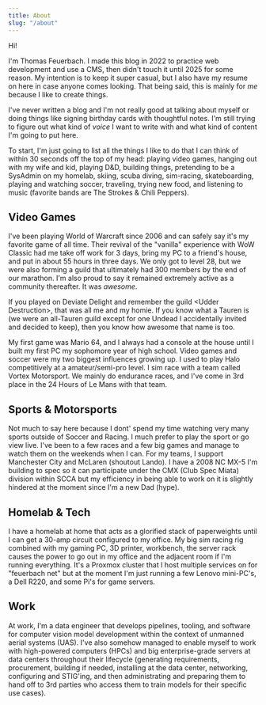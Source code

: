 ```yaml
---
title: About
slug: "/about"
---
```


Hi!

I'm Thomas Feuerbach. I made this blog in 2022 to practice web development and use a CMS, 
then didn't touch it until 2025 for some reason. My intention is to keep it super casual, 
but I also have my resume on here in case anyone comes looking. That being said, 
this is mainly for *me* because I like to create things.

I've never written a blog and I'm not really good at talking about myself or doing things like signing
birthday cards with thoughtful notes. I'm still trying to figure out what kind of *voice* 
I want to write with and what kind of content I'm going to put here. 

To start, I'm just going to list all the things I like to do that I can think of 
within 30 seconds off the top of my head: playing video games, hanging out with my wife 
and kid, playing D&D, building things, pretending to be a SysAdmin on my homelab, skiing, scuba diving, sim-racing, skateboarding, 
playing and watching soccer, traveling, trying new food, and listening to music 
(favorite bands are The Strokes & Chili Peppers).

## Video Games

I've been playing World of Warcraft since 2006 and can safely say it's my favorite game of all time. 
Their revival of the "vanilla" experience with WoW Classic had me take off work for 3 days, 
bring my PC to a friend's house, and put in about 55 hours in three days. We only got to 
level 28, but we were also forming a guild that ultimately had 300 members by the end of our marathon. I'm also 
proud to say it remained extremely active as a community thereafter. It was *awesome*. 

If you played on Deviate Delight and remember the guild &lt;Udder Destruction&gt;, that was 
all me and my homie. If you know what a Tauren is (we were an all-Tauren guild except for 
one Undead I accidentally invited and decided to keep), then you know how awesome that name is too. 

My first game was Mario 64, and I always had a console at the house until I built my first 
PC my sophomore year of high school. Video games and soccer were my two biggest influences 
growing up. I used to play Halo competitively at a amateur/semi-pro level. I sim race with a 
team called Vortex Motorsport. We mainly do endurance races, and I've come in 3rd place 
in the 24 Hours of Le Mans with that team.

## Sports & Motorsports

Not much to say here because I dont' spend my time watching very many sports outside of Soccer and Racing.
I much prefer to play the sport or go view live. I've been to a few races and a few big games and manage to watch them 
on the weekends when I can. For my teams, I support Manchester City and McLaren (shoutout Lando). I have a 2008 NC MX-5 
I'm building to spec so it can participate under the CMX (Club Spec Miata) division 
within SCCA but my efficiency in being able to work on it is slightly hindered at the moment since I'm a new Dad (hype).

## Homelab & Tech

I have a homelab at home that acts as a glorified stack of paperweights until I can get 
a 30-amp circuit configured to my office. My big sim racing rig combined with my 
gaming PC, 3D printer, workbench, the server rack causes the power to go out in my office 
and the adjacent room if I'm running everything. It's a Proxmox cluster that I host multiple services on for 
"feuerbach net" but at the moment I'm just running a few Lenovo mini-PC's, a Dell R220, and some Pi's for game servers.

## Work

At work, I'm a data engineer that develops pipelines, tooling, and software for computer 
vision model development within the context of unmanned aerial systems (UAS). I've also 
somehow managed to enable myself to work with high-powered computers (HPCs) and big 
enterprise-grade servers at data centers throughout their lifecycle (generating requirements, 
procurement, building if needed, installing at the data center, networking, configuring 
and STIG'ing, and then administrating and preparing them to hand off to 3rd parties who 
access them to train models for their specific use cases).
